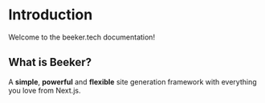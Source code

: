 # Introduction

Welcome to the beeker.tech documentation!

## What is Beeker?

A **simple**, **powerful** and **flexible** site generation framework with everything you love from Next.js.
